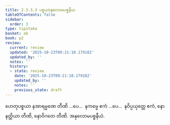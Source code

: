```yaml
---
title: 2.3.3.3 ပစ္စယာနုလောမပစ္စနီယ
tableOfContents: false
sidebar:
  order: 3
type: tipitaka
basket: ab
book: p2
review:
  current: review
  updated: '2025-10-23T09:21:10.179182'
  updated_by: ''
  notes: ''
  history:
  - state: review
    date: '2025-10-23T09:21:10.179182'
    updated_by: ''
    notes: ''
    previous_state: draft
---
```



<ReviewStatus review={frontmatter.review} showDetails={true} />

<HypothesisAnnotation frontmatter={frontmatter} />

<DynamicBreadcrumb />

<Division number="31" book="p2" e="ch" v="38" p="14">

<Paragraph number="605" book="p2">
ဟေတုပစ္စယာ နအာရမ္မဏေ တီဏိ …ပေ…  နကမ္မေ ဧကံ …ပေ…  နဝိပ္ပယုတ္တေ ဧကံ, နောနတ္ထိယာ တီဏိ, နောဝိဂတေ တီဏိ.

</Paragraph>
</Division>

<Paragraph number="606" type="center" book="p2">
အနုလောမပစ္စနီယံ.
</Paragraph>
